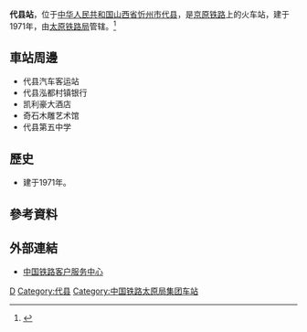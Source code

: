 {{Expand|time=2016-08-25T12:45:16+00:00}}
{{Infobox China railway station
|车站名称 =代县站
|图片 = 代县火车站-流浪的狗狗 - panoramio.jpg
|图片介绍 = 站房
|其他名称 = 
|车站拼音 = Daixian
|英文名称 = Daixian Railway Station
|车站代码 = 14375<ref>{{cite book|title=中华人民共和国铁路车站代码（GB/T 10302-2010）|publisher=中国标准出版社|year=2010|isbn=155066140495|ignore-isbn-error=true|pages=8}}</ref>
|电报码 = DKV<ref>{{cite book|author=铁道部电子计算技术中心, 铁道部运输局|title=铁路车站站名代码表：TMIS使用|publisher=中国铁道出版社|location=北京|year=1998|isbn=9787113030995|pages=15}}</ref>
|拼音码 = DXI
|车站位置 = [[山西省|山西省]][[忻州市|忻州市]][[代县|代县]]
|坐标 = 
|归属 = [[太原铁路局|太原铁路局]]
|线路 = [[京原铁路|京原铁路]]
|车站等级 =[[三等站_(中铁)|三等站]]
|月台数目 = 
|股道数目 = 
}}
'''代县站'''，位于[[中华人民共和国|中华人民共和国]][[山西省|山西省]][[忻州市|忻州市]][[代县|代县]]，是[[京原铁路|京原铁路]]上的火车站，建于1971年，由[[太原铁路局|太原铁路局]]管辖。<ref>{{Cite web |url=http://search.huochepiao.com/huochezhan/jieshao/1331.htm |title=代县火车站介绍 |accessdate=2016-08-25 |archive-date=2016-08-03 |archive-url=https://web.archive.org/web/20160803042340/http://search.huochepiao.com/huochezhan/jieshao/1331.htm |dead-url=no }}</ref>
==車站周邊==
* 代县汽车客运站
* 代县泓都村镇银行
* 凯利豪大酒店
* 奇石木雕艺术馆
* 代县第五中学

==歷史==
* 建于1971年。
==參考資料==
{{reflist}}
==外部連結==
* [http://www.12306.cn/mormhweb/ 中国铁路客户服务中心]{{Wayback|url=http://www.12306.cn/mormhweb/ |date=20180205163941 }}

{{China-rail-stub}}
{{京原铁路}}
[[Category:忻州市铁路车站|D]]
[[Category:代县|Category:代县]]
[[Category:中国铁路太原局集团车站|Category:中国铁路太原局集团车站]]